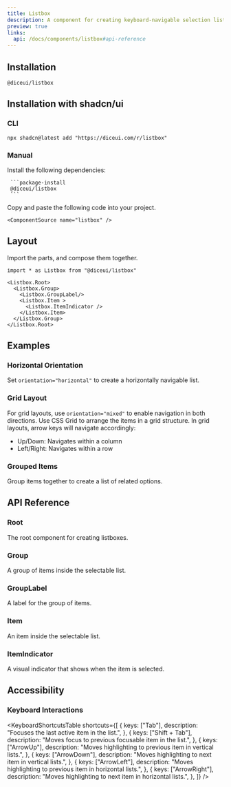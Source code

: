 ```yaml
---
title: Listbox
description: A component for creating keyboard-navigable selection lists and grids.
preview: true
links:
  api: /docs/components/listbox#api-reference
---
```


<ComponentTabs name="listbox-demo" />


## Installation

```package-install
@diceui/listbox
```

## Installation with shadcn/ui

### CLI

```package-install
npx shadcn@latest add "https://diceui.com/r/listbox"
```

### Manual

<Steps>
  <Step>
     Install the following dependencies:

     ```package-install
     @diceui/listbox
     ```
  </Step>
  <Step>
    Copy and paste the following code into your project.

    <ComponentSource name="listbox" />
  </Step>
</Steps>

## Layout

Import the parts, and compose them together.

```tsx
import * as Listbox from "@diceui/listbox"

<Listbox.Root>
  <Listbox.Group>
    <Listbox.GroupLabel/>
    <Listbox.Item >
      <Listbox.ItemIndicator />
    </Listbox.Item>
  </Listbox.Group>
</Listbox.Root>
```

## Examples

### Horizontal Orientation

Set `orientation="horizontal"` to create a horizontally navigable list.

<ComponentTabs name="listbox-horizontal-demo" />

### Grid Layout

For grid layouts, use `orientation="mixed"` to enable navigation in both directions. 
Use CSS Grid to arrange the items in a grid structure. In grid layouts, 
arrow keys will navigate accordingly:

- Up/Down: Navigates within a column
- Left/Right: Navigates within a row

<ComponentTabs name="listbox-grid-demo" />

### Grouped Items

Group items together to create a list of related options.

<ComponentTabs name="listbox-group-demo" />

## API Reference

### Root

The root component for creating listboxes.

<AutoTypeTable
  path="./types/docs/listbox.ts"
  name="RootProps"
/>

### Group

A group of items inside the selectable list.

<AutoTypeTable
  path="./types/docs/listbox.ts"
  name="GroupProps"
/>

### GroupLabel

A label for the group of items.

<AutoTypeTable
  path="./types/docs/listbox.ts"
  name="GroupLabelProps"
/>

### Item

An item inside the selectable list.

<AutoTypeTable
  path="./types/docs/listbox.ts"
  name="ItemProps"
/>

### ItemIndicator

A visual indicator that shows when the item is selected.

<AutoTypeTable
  path="./types/docs/listbox.ts"
  name="ItemIndicatorProps"
/>

## Accessibility

### Keyboard Interactions

<KeyboardShortcutsTable
  shortcuts={[
    {
      keys: ["Tab"],
      description: "Focuses the last active item in the list.",
    },
    {
      keys: ["Shift + Tab"],
      description: "Moves focus to previous focusable item in the list.",
    },
    {
      keys: ["ArrowUp"],
      description: "Moves highlighting to previous item in vertical lists.",
    },
    {
      keys: ["ArrowDown"],
      description: "Moves highlighting to next item in vertical lists.",
    },
    {
      keys: ["ArrowLeft"],
      description: "Moves highlighting to previous item in horizontal lists.",
    },
    {
      keys: ["ArrowRight"],
      description: "Moves highlighting to next item in horizontal lists.",
    },
  ]}
/>
